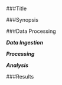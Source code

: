 ###Title

###Synopsis

###Data Processing

_**Data Ingestion**_

_**Processing**_

_**Analysis**_

###Results